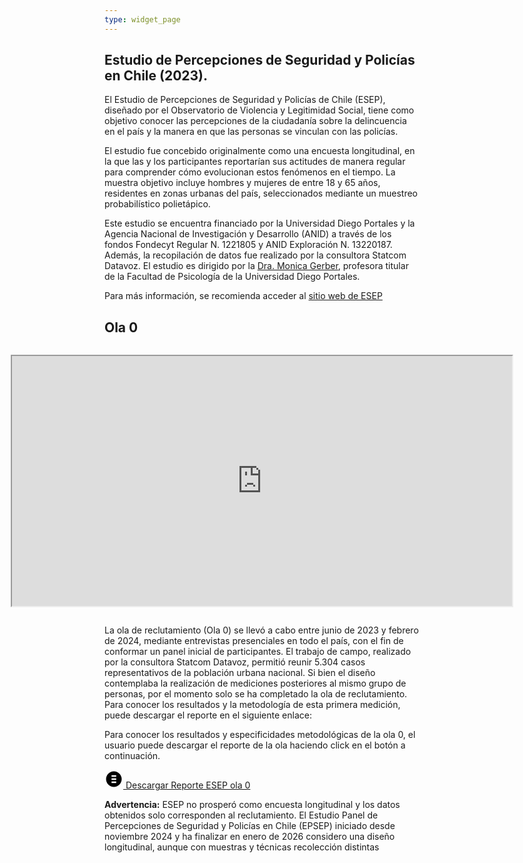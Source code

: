 ```yaml
---
type: widget_page
---
```


## Estudio de Percepciones de Seguridad y Policías en Chile (2023).

El Estudio de Percepciones de Seguridad y Policías de Chile (ESEP), diseñado por el Observatorio de Violencia y Legitimidad Social, tiene como objetivo conocer las percepciones de la ciudadanía sobre la delincuencia en el país y la manera en que las personas se vinculan con las policías.

El estudio fue concebido originalmente como una encuesta longitudinal, en la que las y los participantes reportarían sus actitudes de manera regular para comprender cómo evolucionan estos fenómenos en el tiempo. La muestra objetivo incluye hombres y mujeres de entre 18 y 65 años, residentes en zonas urbanas del país, seleccionados mediante un muestreo probabilístico polietápico.

Este estudio se encuentra financiado por la Universidad Diego Portales y la Agencia Nacional de Investigación y Desarrollo (ANID) a través de los fondos Fondecyt Regular N. 1221805 y ANID Exploración N. 13220187. Además, la recopilación de datos fue realizado por la consultora Statcom Datavoz. El estudio es dirigido por la [Dra. Monica Gerber](https://oles2.netlify.app/author/monica-m.-gerber/), profesora titular de la Facultad de Psicología de la Universidad Diego Portales.

Para más información, se recomienda acceder al [sitio web de ESEP](https://esep.netlify.app/)

## Ola 0

<div style="display: flex; justify-content: center;">
  <iframe width="800" height="400" marginheight="0" marginwidth="0" src="https://olescl.quarto.pub/prealas-esep/#/title-slide"></iframe>
</div>


La ola de reclutamiento (Ola 0) se llevó a cabo entre junio de 2023 y febrero de 2024, mediante entrevistas presenciales en todo el país, con el fin de conformar un panel inicial de participantes. El trabajo de campo, realizado por la consultora Statcom Datavoz, permitió reunir 5.304 casos representativos de la población urbana nacional.
Si bien el diseño contemplaba la realización de mediciones posteriores al mismo grupo de personas, por el momento solo se ha completado la ola de reclutamiento.
Para conocer los resultados y la metodología de esta primera medición, puede descargar el reporte en el siguiente enlace:

Para conocer los resultados y especificidades metodológicas de la ola 0, el usuario puede descargar el reporte de la ola haciendo click en el botón a continuación.

<html lang="en">
<head>
    <meta charset="UTF-8">
    <meta name="viewport" content="width=device-width, initial-scale=1.0">
    <title>Botón Informe</title>
    <link rel="stylesheet" href="styles.css">
</head>
<body>
    <a href="https://raw.githack.com/oles-cl/esep_presentations/main/report/w0_report.pdf" class="report-button" download>
        <svg class="icon" xmlns="http://www.w3.org/2000/svg" width="30" height="30" viewBox="0 0 24 24">
            <path d="M0 0h24v24H0z" fill="none"/>
            <path d="M12 2C6.48 2 2 6.48 2 12s4.48 10 10 10 10-4.48 10-10S17.52 2 12 2zm3 15h-6v-2h6v2zm0-4h-6v-2h6v2zm0-4h-6V7h6v2z"/>
        </svg>
        Descargar Reporte ESEP ola 0
    </a>

    <p><strong>Advertencia:</strong> ESEP no prosperó como encuesta longitudinal y los datos obtenidos solo corresponden al reclutamiento. El Estudio Panel de Percepciones de Seguridad y Policías en Chile (EPSEP) iniciado desde noviembre 2024 y ha finalizar en enero de 2026 considero una diseño longitudinal, aunque con muestras y técnicas recolección distintas </p>
</body>
</html>
